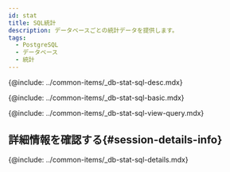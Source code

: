 ```yaml
---
id: stat
title: SQL統計
description: データベースごとの統計データを提供します。
tags:
  - PostgreSQL
  - データベース
  - 統計
---
```



<Note product='PostgreSQL' link='../postgresql-v1/stat' />

<!-- SQL 통계-->

{@include: ../common-items/_db-stat-sql-desc.mdx}

<!-- SQL 통계 기본 사용 안내 -->

{@include: ../common-items/_db-stat-sql-basic.mdx}

<!-- 쿼리별 수행 추이, 자세히 보기-->

{@include: ../common-items/_db-stat-sql-view-query.mdx}  

## 詳細情報を確認する{#session-details-info}

{@include: ../common-items/_db-stat-sql-details.mdx}
